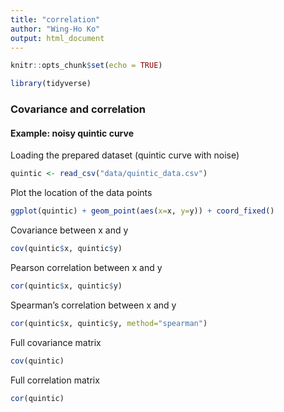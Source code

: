```yaml
---
title: "correlation"
author: "Wing-Ho Ko"
output: html_document
---
```


```r
knitr::opts_chunk$set(echo = TRUE)
```

```r
library(tidyverse)
```

### Covariance and correlation

#### Example: noisy quintic curve

Loading the prepared dataset (quintic curve with noise)

```r
quintic <- read_csv("data/quintic_data.csv")
```

Plot the location of the data points

```r
ggplot(quintic) + geom_point(aes(x=x, y=y)) + coord_fixed()
```

Covariance between x and y

```r
cov(quintic$x, quintic$y)
```

Pearson correlation between x and y

```r
cor(quintic$x, quintic$y)
```

Spearman's correlation between x and y

```r
cor(quintic$x, quintic$y, method="spearman")
```

Full covariance matrix

```r
cov(quintic)
```

Full correlation matrix

```r
cor(quintic)
```

